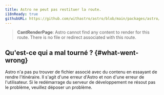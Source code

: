 ```yaml
---
title: Astro ne peut pas restituer la route.
i18nReady: true
githubURL: https://github.com/withastro/astro/blob/main/packages/astro/src/core/errors/errors-data.ts
---
```


> **CantRenderPage**: Astro cannot find any content to render for this route. There is no file or redirect associated with this route.

## Qu'est-ce qui a mal tourné ? \{#what-went-wrong\}
Astro n'a pas pu trouver de fichier associé avec du contenu en essayant de rendre l'itinéraire. Il s'agit d'une erreur d'Astro et non d'une erreur de l'utilisateur. Si le redémarrage du serveur de développement ne résout pas le problème, veuillez déposer un problème.
